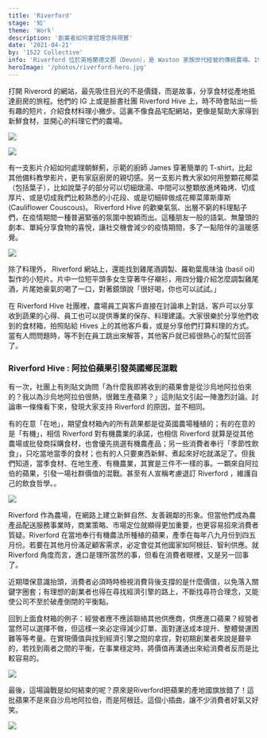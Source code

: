 ```yaml
---
title: 'Riverford'
stage: '知'
theme: 'Work'
description: '創業者如何拿捏理念與現實'
date: '2021-04-21'
by: '1522 Collective'
info: 'Riverford 位於英格蘭德文郡（Devon），是 Waston 家族世代經營的傳統農場。1986年繼承人 Guy Watson 返鄉推動有機農業，如今 Riverford 是有機農場，也是全國著名的「食材箱」公司。提供預先搭配的新鮮組合，也能依烹飪習慣或飲食喜好客製「食譜箱」。你需要的所有食材，一箱滿足。' 
heroImage: '/photos/riverford-hero.jpg'
---
```

打開 Riverord 的網站，最先吸住目光的不是價錢，而是故事，分享食材從產地抵達廚房的旅程。他們的 IG 上或是臉書社團 Riverford Hive 上，時不時會貼出一些有趣的短片，介紹食材料理小撇步。這裏不像食品宅配網站，更像是幫助大家得到新鮮食材，並開心的料理它們的農場。

[ <img src="https://i.imgur.com/rUlnuao.jpg">](https://www.youtube.com/watch?v=t9AadhTJJMk)

[<img src="https://i.imgur.com/ePTAdxL.jpg">](https://www.youtube.com/watch?v=42SVF7rrOpw&t=218s)

有一支影片介紹如何處理朝鮮薊，示範的廚師 James 穿著簡單的 T-shirt，比起其他備料教學影片，更有家庭廚房的親切感。另一支影片教大家如何用整顆花椰菜（包括葉子），比如說葉子的部分可以切細燉湯、中間可以整顆放進烤箱烤、切成厚片、或是切成我們比較熟悉的小花段、或是切細碎做成花椰菜庫斯庫斯 (Cauliflower Couscous)。 Riverford Hive 的歡樂氣氛、出層不窮的料理點子們，在疫情期間一種普遍緊張的氛圍中脫穎而出。這種朋友一般的語氣、無釐頭的劇本、單純分享食物的喜悅，讓社交機會減少的疫情期間，多了一點陪伴的溫暖感覺。

![](https://i.imgur.com/TNcXre2.jpg)

除了料理外， Riverford 網站上，還能找到雞尾酒調製、羅勒葉風味油 (basil oil) 製作的小短片。片中一位短平頭多女生穿著牛仔襯衫，用四分鐘介紹怎麼調製雞尾酒，片尾她豪氣的喝了一口，對著鏡頭說「很好喝，你也可以試試。」

在 Riverford Hive 社團裡，農場員工與客戶直接在討論串上對話，客戶可以分享收到蔬果的心得、員工也可以提供專業的保存、料理建議。大家很樂於分享他們收到的食材箱，拍照貼給 Hives 上的其他客戶看，或是分享他們打算料理的方式。當有人問問題時，等不到在員工跳出來解答，其他客戶就已經很熱心的幫忙回答了。

### Riverford Hive : 阿拉伯蘋果引發英國鄉民混戰

有一次，社團上有則貼文詢問「為什麼我即將收到的蘋果會是從沙烏地阿拉伯來的？我以為沙烏地阿拉伯很熱，很難生產蘋果？」這則貼文引起一陣激烈討論。討論串一條條看下來，發現大家支持 Riverford 的原因，並不相同。

有的在意「在地」，期望食材箱內的所有蔬果都是從英國農場種植的；有的在意的是「有機」，相信 Riverford 對有機農業的承諾，也相信 Riverford 就算是從其他農場或批發商採購食材，也會優先挑選有機農產品；另一些消費者奉行「季節性飲食」，只吃當地當季的食材；也有的人只要東西新鮮、煮起來好吃就滿足了。但我們知道，當季食材、在地生產、有機農業，其實是三件不一樣的事。一顆來自阿拉伯的蘋果，引發一場社群價值的混戰。甚至有人宣稱考慮退訂 Riverford ，維護自己的飲食哲學。。

![](https://i.imgur.com/HFEPPKT.png)

Riverford 作為農場，在網路上建立新鮮自然、友善親鄰的形象。但當他們成為農產品配送服務事業時，商業策略、市場定位就顯得更加重要，也更容易招來消費者質疑。Riverford 在當地奉行有機農法所種植的蘋果，產季在每年八九月份到四五月份。若要在其他月份滿足顧客需求，必定會從其他國家如阿根廷、智利供應。就 Riverford 角度而言，進口是理所當然的事，但看在消費者眼裡，又是另一回事了。

近期環保意識抬頭，消費者必須時時檢視消費背後支撐的是什麼價值，以免落入關鍵字圈套；有理想的創業者也得在尋找經濟引擎的路上，不斷找尋符合理念，又能使公司不至於破產倒閉的平衡點。

回到上面食材箱的例子：經營者應不應該聯絡其他供應商，供應進口蘋果？經營者當然可以選擇不做，但這樣一來必定得減少訂單、面對運送成本提升、整體營運困難等等考量。在實現價值與找到經濟引擎之間的拿捏，對初期創業者來說是艱辛的，若找到兩者之間的平衡，在事業穩定時，將價值再溝通出來給消費者反而是比較容易的。

![](https://i.imgur.com/G0cgxCg.png)

最後，這場論戰是如何結束的呢？原來是Riverford把蘋果的產地國旗放錯了！這批蘋果不是來自沙烏地阿拉伯，而是阿根廷。這個小插曲，讓不少消費者好氣又好笑。

![](https://i.imgur.com/gZHmdYy.png)
